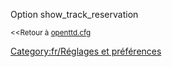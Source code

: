 {{fr/Amorce}}
Option show_track_reservation

<small><<Retour à [[Main/fr/Openttd.cfg|openttd.cfg]]</small>
[[Category:fr/Réglages et préférences]]
